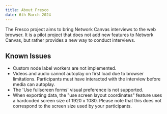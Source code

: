 ```yaml
---
title: About Fresco
date: 6th March 2024
---
```


The Fresco project aims to bring Network Canvas interviews to the web browser. It is a pilot project that does not
add new features to Network Canvas, but rather provides a new way to conduct interviews.

## Known Issues

- Custom node label workers are not implemented.
- Videos and audio cannot autoplay on first load due to browser limitations. Participants must have interacted with the interview before media can autoplay.
- The 'Use fullscreen forms' visual preference is not supported.
- When exporting data, the "use screen layout coordinates" feature uses a hardcoded screen size of 1920 x 1080. Please note that this does not correspond to the screen size used by your participants.
